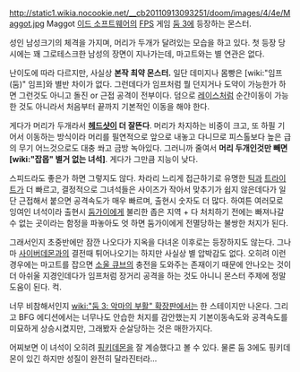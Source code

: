 http://static1.wikia.nocookie.net/__cb20110913093251/doom/images/4/4e/Maggot.jpg
Maggot
[[이드 소프트웨어]]의 [[FPS]] 게임 [[둠 3]]에 등장하는 몬스터. 

성인 남성크기의 체격을 가지며, 머리가 두개가 달려있는 모습을 하고 있다. 첫 등장 당시에는 꽤 그로테스크한 남성의 장면이 지나가는데, 마고트와는 별 연관은 없다. 

난이도에 따라 다르지만, 사실상 '''본작 최약 몬스터.''' 일단 데미지나 몸빵은 [wiki:"임프(둠)" 임프]와 별반 차이가 없다. 그런데다가 임프처럼 뭘 던지거나 도약이 가능한가 하면 그런것도 아니고 돌진 or 근접 공격이 전부이다. 덤으로 [[레이스]]처럼 순간이동이 가능한 것도 아니라서 처음부터 끝까지 기본적인 이동을 해야 한다.

게다가 머리가 두개라서 '''[[헤드샷]]이 더 잘뜬다'''. 머리가 차지하는 비중이 크고, 또 하필 기어서 이동하는 방식이라 머리를 필연적으로 앞으로 내놓고 다니므로 피스톨보다 높은 급의 무기 어느것으로도 대충 쏴고 금방 녹아있다. 그러니까 줄여서 '''머리 두개인것만 빼면 [wiki:"잡몹" 별거 없는 녀석]'''. 게다가 그만큼 지능이 낮다.

스피드라도 좋은가 하면 그렇지도 않다. 차라리 느리게 접근하기로 유명한 [[틱]]과 [[트라이트]]가 더 빠르고, 결정적으로 그녀석들은 사이즈가 작아서 맞추기가 쉽지 않은데다가 일단 근접해서 붙으면 공격속도가 매우 빠르며, 출현시 숫자도 더 많다. 하여튼 여러모로 잉여인 녀석이라 출현시 [[둠가이]]에게 불리한 좁은 지역 + 다 처치하기 전에는 빠져나갈 수 없는 곳이라는 함정을 파놓아도 엇 하면 둠가이에게 전멸당하는 불쌍한 처지가 된다.

그래서인지 초중반에만 잠깐 나오다가 지옥을 다녀온 이후로는 등장하지도 않는다. 그나마 [[사이버데몬]]과의 결전때 튀어나오기는 하지만 사실상 별 압박감도 없다. 오히려 이런 경우에는 마고트를 잡으면 [[소울 큐브]]의 충전을 도와주는 존재이기 때문에 안나오는 것이 더 아쉬울 지경인데다가 임프처럼 장거리 공격을 하는 것도 아니니 몬스터 주제에 정말 도움이 된다. 컥.

너무 비참해서인지 [[wiki:"둠 3: 악마의 부활" 확장판]]에서는 한 스테이지만 나온다. 그리고 BFG 에디션에서는 너무나도 안습한 처지를 감안했는지 기본이동속도와 공격속도를 미묘하게 상승시켰지만, 그래봤자 순살당하는 것은 매한가지다.

어찌보면 이 녀석이 오히려 [[핑키데몬]]을 잘 계승했다고 볼 수 있다. 물론 둠 3에도 핑키데몬이 있긴 하지만 성질이 완전히 달라진터라...
